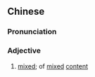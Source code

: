 {{also|错杂}}
==Chinese==
{{zh-forms|s=错杂}}

===Pronunciation===
{{zh-pron
|m=cuòzá
|cat=a
}}

===Adjective===
{{zh-adj}}

# [[mixed]]; of [[mixed]] [[content]]
